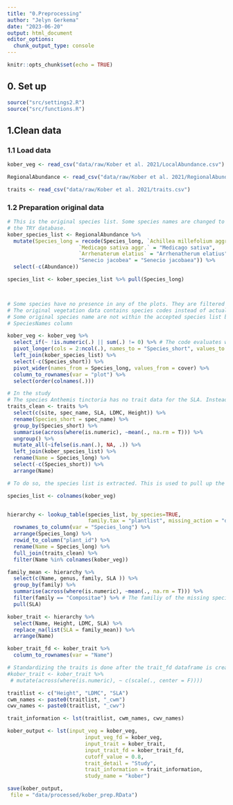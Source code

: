 ```yaml
---
title: "0.Preprocessing"
author: "Jelyn Gerkema"
date: "2023-06-20"
output: html_document
editor_options: 
  chunk_output_type: console
---
```


```r
knitr::opts_chunk$set(echo = TRUE)

```

## 0. Set up
```r
source("src/settings2.R")
source("src/functions.R")

```

## 1.Clean data


### 1.1 Load data
```r

kober_veg <- read_csv("data/raw/Kober et al. 2021/LocalAbundance.csv")

RegionalAbundance <- read_csv("data/raw/Kober et al. 2021/RegionalAbundance.csv")

traits <- read_csv("data/raw/Kober et al. 2021/traits.csv")

```

### 1.2 Preparation original data
```r

# This is the original species list. Some species names are changed to make it comparable with
# the TRY database. 
kober_species_list <- RegionalAbundance %>%
  mutate(Species_long = recode(Species_long, `Achillea millefolium aggr.` = "Achillea millefolium",
                       `Medicago sativa aggr.` = "Medicago sativa",
                       `Arrhenaterum elatius` = "Arrhenatherum elatius",
                       "Senecio jacobea" = "Senecio jacobaea")) %>%
  select(-c(Abundance))

species_list <- kober_species_list %>% pull(Species_long)



# Some species have no presence in any of the plots. They are filtered out. 
# The original vegetation data contains species codes instead of actual species names
# Some original species name are not within the accepted species list but do have a match with the 
# SpeciesNames column 

kober_veg <- kober_veg %>% 
  select_if(~ !is.numeric(.) || sum(.) != 0) %>% # The code evaluates whether a column is numeric, if it is, the second statement is evaluated. 
  pivot_longer(cols = 2:ncol(.), names_to = "Species_short", values_to = "cover") %>%
  left_join(kober_species_list) %>%
  select(-c(Species_short)) %>%
  pivot_wider(names_from = Species_long, values_from = cover) %>%
  column_to_rownames(var = "plot") %>% 
  select(order(colnames(.))) 

# In the study
# The species Anthemis tinctoria has no trait data for the SLA. Instead, the family average is taken based on available data. 
traits_clean <- traits %>%
  select(c(site, spec_name, SLA, LDMC, Height)) %>%
  rename(Species_short = spec_name) %>%
  group_by(Species_short) %>%
  summarise(across(where(is.numeric), ~mean(., na.rm = T))) %>%
  ungroup() %>%
  mutate_all(~ifelse(is.nan(.), NA, .)) %>%
  left_join(kober_species_list) %>%
  rename(Name = Species_long) %>%
  select(-c(Species_short)) %>%
  arrange(Name) 

# To do so, the species list is extracted. This is used to pull up the hierarchical information using the lookup_table function.

species_list <- colnames(kober_veg)


hierarchy <- lookup_table(species_list, by_species=TRUE, 
                          family.tax = "plantlist", missing_action = "drop") %>%
  rownames_to_column(var = "Species_long") %>%
  arrange(Species_long) %>%
  rowid_to_column("plant_id") %>%
  rename(Name = Species_long) %>%
  full_join(traits_clean) %>%
  filter(Name %in% colnames(kober_veg))

family_mean <- hierarchy %>%
  select(c(Name, genus, family, SLA )) %>%
  group_by(family) %>%
  summarise(across(where(is.numeric), ~mean(., na.rm = T))) %>%
  filter(family == "Compositae") %>% # The familiy of the missing species
  pull(SLA) 

kober_trait <- hierarchy %>%
  select(Name, Height, LDMC, SLA) %>%
  replace_na(list(SLA = family_mean)) %>%
  arrange(Name) 

kober_trait_fd <- kober_trait %>%
  column_to_rownames(var = "Name") 

# Standardizing the traits is done after the trait_fd dataframe is created to avoid standardizing twice
#kober_trait <- kober_trait %>%
 # mutate(across(where(is.numeric), ~ c(scale(., center = F)))) 

traitlist <- c("Height", "LDMC", "SLA")
cwm_names <- paste0(traitlist, "_cwm")
cwv_names <- paste0(traitlist, "_cwv")

trait_information <- lst(traitlist, cwm_names, cwv_names)

kober_output <- lst(input_veg = kober_veg, 
                         input_veg_fd = kober_veg,
                         input_trait = kober_trait,
                         input_trait_fd = kober_trait_fd,
                         cutoff_value = 0.8,
                         trait_detail = "Study",
                         trait_information = trait_information,
                         study_name = "kober")

save(kober_output,
 file = "data/processed/kober_prep.RData")



``` 

